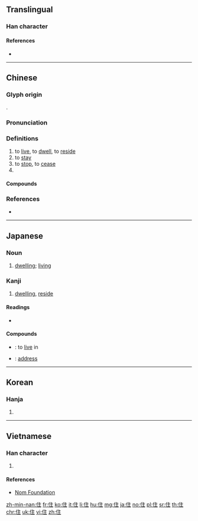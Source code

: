 {{also|隹}}
==Translingual==

===Han character===
{{Han char|rn=9|rad=人|as=05|sn=7|four=20214|canj=OYG|ids=⿰亻主}}

====References====
* {{Han ref|kx=0098.090|dkj=00505|dj=0207.020|hdz=10137.090|uh=4F4F|ud=20303|bh=A6ED|bd=42733}}

----

==Chinese==
{{zh-forms}}

===Glyph origin===
{{Han etym}}
{{Han compound|人|alt1=亻|主|ls=psc|c1=s|c2=p}}.

===Pronunciation===
{{zh-pron
|m=zhù
|c=zyu6
|h=pfs=chhu
|md=cê̤ṳ
|mn=chū
|w=3zr
|mc=y
|oc=y
|ma=zh-zhù.ogg
|cat=v,suf
}}

===Definitions===
{{zh-hanzi}}

# to [[live]], to [[dwell]], to [[reside]]
# to [[stay]]
# to [[stop]], to [[cease]]
# {{n-g|Verb suffix indicating [[firmness]], [[steadiness]] or coming to a halt.}}

====Compounds====
{{zh-der|不住|不住口|不住嘴|不住眼|不停住|且住|久停久住|住口|住嘴|住址|住坐|住宅|住宅區|住宅單元|住宅旅社|住客|住家|住宿|住屋|住戶|住所|住手|住持|住民|住紮|住腳|住處|住閒|住院|住院醫師|保不住|保住|借住|停住|僵住|凍住|勒住|原住民|去住|去住無門|吃不住|吃得住|呆住|咬住|問住|喝住|噤住|嚇住|嚥住|困住|國民住宅|圍住|團團圍住|坐不住|塞住|壓不住|壓住|夜住曉行|安住|寬住|封住|對不住|小住|就此打住|居住|居住密度|居住環境|居住自由|常住|幫住|平價住宅|忍不住|怔住|愣住|憋不住|截住|戳得住|扎住|打住|打住話頭|扯住|扶住|把不住|把住|把持不住|把腳不住|抓住|抵不住|抵住|招架不住|拴住|拿不住|拿住|拿得住|拿把不住|按捺不住|挺住|捉住|捉腳不住|捉身不住|捧住|掌不住|掐住|掛不住|掩不住|掩住|摀不住|摀住|摟住|摳住|撐不住|撐得住|擋不住|擋住|擱不住|擱得住|攔住|攫住|架不住|楞住|款住|止不住|止住|沉不住氣|沉住氣|沉得住氣|沒住頭|煞住|熬不住|留住|留客住|白住|白吃白住|瞞住|矇住|禁不住|禁得住|移住|穩住|立不住腳|站不住|站不住腳|站住|站住腳|站得住|管不住|絆住|給我記住|綁住|縛住|繫住|纏住|罩不住|罩得住|耐不住|蒙住|蓋住|衣食住行|裹住|記住|貧民住宅|起住|遮住|遲行早住|長住|閒住|閣不住|限制住居|隔不住|難住了|靠不住|靠得住|頂針捱住|食衣住行|養不住|鯁住|黏住}}

===References===
* {{R:cedict}}

{{zh-cat|Beginning}}

----

==Japanese==
===Noun===
{{ja-kanjitab|じゅう|yomi=on}}
{{ja-noun|じゅう}}
# [[dwelling]]; [[living]]

===Kanji===
{{ja-kanji|grade=3|rs=人05}}

# [[dwelling]], [[reside]]

====Readings====
* {{ja-readings|goon=[[じゅう]] (jū)|kanon=[[ちゅう]] (chū) {{non-joyo-reading}}|kun=[[すむ]] (sumu), [[とどまる]] (todomaru), [[やむ]] (yamu)}}

====Compounds====
* {{ja-r|住む|すむ}}: to [[live]] in
* {{ja-r|住所|じゅうしょ}}: [[address]]

----

==Korean==

===Hanja===
{{ko-hanja|hangeul=주|mr=chu}}

# {{defn|lang=ko|sort=人05}}

----

==Vietnamese==

===Han character===
{{vi-hantu|[[trú]], [[trọ]], [[giọ]]|rs=人05}}

# {{defn|lang=vi|sort=人05}}

====References====
* [http://nomfoundation.org/common/nom_details.php?codepoint=4f4f Nom Foundation]

[[zh-min-nan:住]]
[[fr:住]]
[[ko:住]]
[[it:住]]
[[li:住]]
[[hu:住]]
[[mg:住]]
[[ja:住]]
[[no:住]]
[[pl:住]]
[[sr:住]]
[[th:住]]
[[chr:住]]
[[uk:住]]
[[vi:住]]
[[zh:住]]